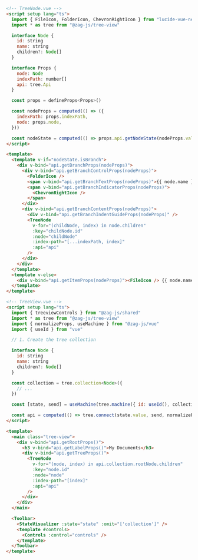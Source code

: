 ```html
<!-- TreeNode.vue -->
<script setup lang="ts">
  import { FileIcon, FolderIcon, ChevronRightIcon } from "lucide-vue-next"
  import * as tree from "@zag-js/tree-view"

  interface Node {
    id: string
    name: string
    children?: Node[]
  }

  interface Props {
    node: Node
    indexPath: number[]
    api: tree.Api
  }

  const props = defineProps<Props>()

  const nodeProps = computed(() => ({
    indexPath: props.indexPath,
    node: props.node,
  }))

  const nodeState = computed(() => props.api.getNodeState(nodeProps.value))
</script>

<template>
  <template v-if="nodeState.isBranch">
    <div v-bind="api.getBranchProps(nodeProps)">
      <div v-bind="api.getBranchControlProps(nodeProps)">
        <FolderIcon />
        <span v-bind="api.getBranchTextProps(nodeProps)">{{ node.name }}</span>
        <span v-bind="api.getBranchIndicatorProps(nodeProps)">
          <ChevronRightIcon />
        </span>
      </div>
      <div v-bind="api.getBranchContentProps(nodeProps)">
        <div v-bind="api.getBranchIndentGuideProps(nodeProps)" />
        <TreeNode
          v-for="(childNode, index) in node.children"
          :key="childNode.id"
          :node="childNode"
          :index-path="[...indexPath, index]"
          :api="api"
        />
      </div>
    </div>
  </template>
  <template v-else>
    <div v-bind="api.getItemProps(nodeProps)"><FileIcon /> {{ node.name }}</div>
  </template>
</template>
```

```html
<!-- TreeView.vue -->
<script setup lang="ts">
  import { treeviewControls } from "@zag-js/shared"
  import * as tree from "@zag-js/tree-view"
  import { normalizeProps, useMachine } from "@zag-js/vue"
  import { useId } from "vue"

  // 1. Create the tree collection

  interface Node {
    id: string
    name: string
    children?: Node[]
  }

  const collection = tree.collection<Node>({
    // ...
  })

  const [state, send] = useMachine(tree.machine({ id: useId(), collection }))

  const api = computed(() => tree.connect(state.value, send, normalizeProps))
</script>

<template>
  <main class="tree-view">
    <div v-bind="api.getRootProps()">
      <h3 v-bind="api.getLabelProps()">My Documents</h3>
      <div v-bind="api.getTreeProps()">
        <TreeNode
          v-for="(node, index) in api.collection.rootNode.children"
          :key="node.id"
          :node="node"
          :index-path="[index]"
          :api="api"
        />
      </div>
    </div>
  </main>

  <Toolbar>
    <StateVisualizer :state="state" :omit="['collection']" />
    <template #controls>
      <Controls :control="controls" />
    </template>
  </Toolbar>
</template>
```

